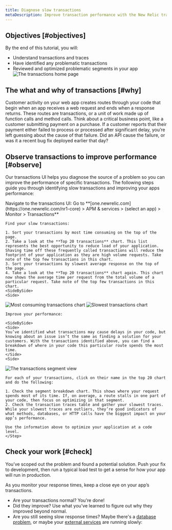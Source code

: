 ```yaml
---
title: Diagnose slow transactions
metaDescription: Improve transaction performance with the New Relic transactions UI.
---
```



## Objectives [#objectives]



<SideBySide>
    <Side>
By the end of this tutorial, you will:

* Understand transactions and traces
* Have identified any problematic transactions
* Reviewed and optimized problematic segments in your app
    </Side>
    <Side>
  <img
  title="Transaction home page"
  alt="The transactions home page"
  src={journeyIntro}
  />
    </Side>
</SideBySide>


## The what and why of transactions [#why]

Customer activity on your web app creates routes through your code that begin when an app receives a web request and ends when a response returns. These routes are transactions, or a unit of work made up of function calls and method calls. Think about a critical business point, like a customer submitting payment on a purchase. If a customer reports that their payment either failed to process or processed after significant delay, you’re left guessing about the cause of that failure. Did an API cause the failure, or was it a recent bug fix deployed earlier that day? 

## Observe transactions to improve performance [#observe]

Our transactions UI helps you diagnose the source of a problem so you can improve the performance of specific transactions. The following steps guide you through identifying slow transactions and improving your apps performance:

<Steps>
    <Step>
    Navigate to the transactions UI: Go to **[one.newrelic.com](https://one.newrelic.com/nr1-core) > APM & services > (select an app) > Monitor > Transactions**
    </Step>
    <Step>

    Find your slow transactions: 

    1. Sort your transactions by most time consuming on the top of the page.
    2. Take a look at the **Top 20 transactions** chart. This list represents the best opportunity to reduce load of your application. Shaving time off these frequently called transactions will reduce the footprint of your application as they are high volume requests. Take note of the top few transactions in this chart.
    3. Sort your transactions by slowest average response on the top of the page.
    4. Take a look at the **Top 20 transactions** chart again. This chart now shows the average time per request from the total volume of a particular request. Take note of the top few transactions in this chart.
    <SideBySide>
    <Side>
  <img
  title="Most consuming transactions chart"
  alt="Most consuming transactions chart"
  src={journeyConsuming}
  />
    </Side>
    <Side>
  <img
  title="Slowest transactions chart"
  alt="Slowest transactions chart"
  src={journeySlow}
  />
</SideBySide>
    </Step>
    <Step>

    Improve your performance:

    <SideBySide>
    <Side>
    You’ve identified what transactions may cause delays in your code, but knowing about an issue isn’t the same as finding a solution for your customers. With the transactions identified above, you can find a breakdown of where in your code this particular route spends the most time.
    </Side>
    <Side>
  <img
  title="The transaction segment view"
  alt="The transactions segment view"
  src={journeySegment}
  />
    </Side>
</SideBySide>

    For each of your transactions, click on their name in the top 20 chart and do the following:

    1. Check the segment breakdown chart. This shows where your request spends most of its time. If, on average, a route stalls in one part of your code, then focus on optimizing in that segment.
    2. Check the transaction traces table and gather your slowest traces. While your slowest traces are outliers, they’re good indicators of what methods, databases, or HTTP calls have the biggest impact on your app’s performance.

    Use the information above to optimize your application at a code level.
    </Step>
</Steps>


## Check your work [#check]

You’ve scoped out the problem and found a potential solution. Push your fix to development, then run a typical load test to get a sense for how your app will run in production. 

As you monitor your response times, keep a close eye on your app’s transactions. 

* Are your transactions normal? You're done!
* Did they improve? Use what you've learned to figure out why they improved beyond normal. 
* Are you still seeing slow response times? Maybe there's a [database problem](/docs/journey-app-slow/slow-database-queries), or maybe your [external services]() are running slowly:

<DocTiles numbered>
  <DocTile title='Prepare to triage your application' path="/docs/journey-app-slow/root-causes" ></DocTile>
  <DocTile title='Identify problematic transactions' label={{text: 'Current doc', color: '#87CEFA'}} path="/docs/journey-app-slow/problematic-transactions" ></DocTile>
</DocTiles>

<DocTiles>
  <DocTile title='Identify slow database queries' number='3' path="/docs/journey-app-slow/slow-database-queries" ></DocTile>
  <DocTile title='Identify slow external services' number='4' path="/docs/journey-app-slow/external-services" ></DocTile>
  <DocTile title='Create performance benchmarks' number='5' path="/docs/journey-app-slow/create-benchmarks/" ></DocTile>
</DocTiles>